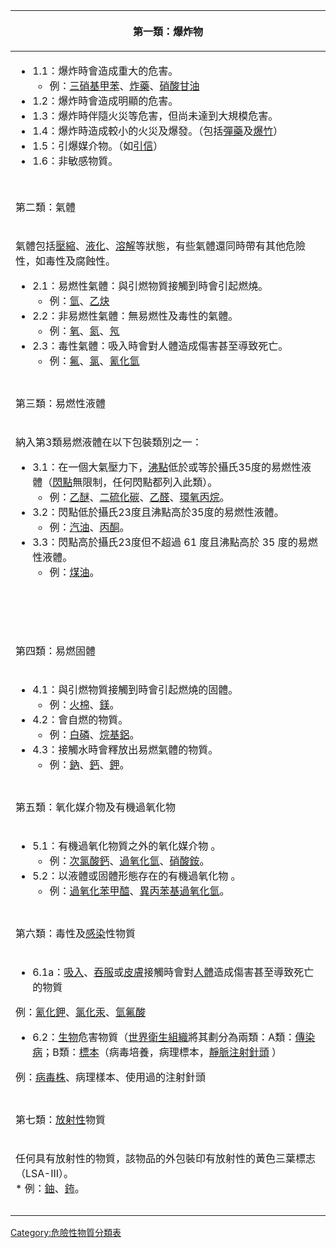 {| class=wikitable width=99% align=center
|-
! colspan=3 | 第一類：爆炸物
|-
| valign=top colspan=3 | 

* 1.1：爆炸時會造成重大的危害。
** 例：[[三硝基甲苯]]、[[炸藥]]、[[硝酸甘油]]
* 1.2：爆炸時會造成明顯的危害。
* 1.3：爆炸時伴隨火災等危害，但尚未達到大規模危害。
* 1.4：爆炸時造成較小的火災及爆發。（包括[[彈藥]]及[[爆竹]]）
* 1.5：引爆媒介物。（如[[引信]]）
* 1.6：非敏感物質。
|-
| valign=top align=center width=33% | {{HAZMAT Cat 1-1}}
| valign=top align=center width=33% | {{HAZMAT Cat 1-2}}
| valign=top align=center | {{HAZMAT Cat 1-3}}
|-
| valign=top align=center | {{HAZMAT Cat 1-4}}
| valign=top align=center | {{HAZMAT Cat 1-5}}
| valign=top align=center | {{HAZMAT Cat 1-6}}
|-
! colspan=3 |第二類：氣體
|-
| colspan=3 valign=top | 氣體包括[[壓縮]]、[[液化]]、[[溶解]]等狀態，有些氣體還同時帶有其他危險性，如毒性及腐蝕性。
* 2.1：易燃性氣體：與引燃物質接觸到時會引起燃燒。 
** 例：[[氫]]、[[乙炔]]
* 2.2：非易燃性氣體：無易燃性及毒性的氣體。
** 例：[[氧]]、[[氮]]、[[氖]]
* 2.3：毒性氣體：吸入時會對人體造成傷害甚至導致死亡。
** 例：[[氟]]、[[氯]]、[[氰化氫]]
|-
| valign=top align=center | {{HAZMAT Cat 2-1}}
| valign=top align=center | {{HAZMAT Cat 2-2}}
| valign=top align=center | {{HAZMAT Cat 2-3}}
|-
! colspan=3 | 第三類：易燃性液體
|-
| colspan=3 | 納入第3類易燃液體在以下包裝類別之一：
* 3.1：在一個大氣壓力下，[[沸點]]低於或等於攝氏35度的易燃性液體（[[閃點]]無限制，任何閃點都列入此類）。 
** 例：[[乙醚]]、[[二硫化碳]]、[[乙醛]]、[[環氧丙烷]]。
* 3.2：閃點低於攝氏23度且沸點高於35度的易燃性液體。 
** 例：[[汽油]]、[[丙酮]]。
* 3.3：閃點高於攝氏23度但不超過 61 度且沸點高於 35 度的易燃性液體。 
** 例：[[煤油]]。
|-
| valign=top align=center | {{HAZMAT Cat 3}}
| valign=top align=center | {{HAZMAT Cat 3 Combustible (Alt)}}
| valign=top align=center | {{HAZMAT Cat 3 Fuel Oil (Alt)}}
|-
| valign=top align=center | &nbsp;
| valign=top align=center | {{HAZMAT Cat 3 Gasoline (Alt)}}
| valign=top align=center | &nbsp;
|-
! colspan=3 | 第四類：易燃固體
|-
| colspan=3 | 
* 4.1：與引燃物質接觸到時會引起燃燒的固體。 
** 例：[[火棉]]、[[鎂]]。
* 4.2：會自燃的物質。 
** 例：[[白磷]]、[[烷基鋁]]。
* 4.3：接觸水時會釋放出易燃氣體的物質。 
** 例：[[鈉]]、[[鈣]]、[[鉀]]。
|-
| valign=top align=center | {{HAZMAT Cat 4-1}}
| valign=top align=center | {{HAZMAT Cat 4-2}}
| valign=top align=center | {{HAZMAT Cat 4-3}}
|-
! colspan=3 | 第五類：氧化媒介物及有機過氧化物
|-
| colspan=3 | 
* 5.1：有機過氧化物質之外的氧化媒介物 。 
** 例：[[次氯酸鈣]]、[[過氧化氫]]、[[硝酸銨]]。
* 5.2：以液體或固體形態存在的有機過氧化物 。 
** 例：[[過氧化苯甲醯]]、[[異丙苯基過氧化氫]]。
|-
| valign=top | {{HAZMAT Cat 5-1}}
| valign=top | {{HAZMAT Cat 5-2}}
| valign=top | &nbsp;
|-

! colspan=3 | 第六類：毒性及[[感染]]性物質
|-
| colspan=3 | 
*6.1a：[[吸入]]、[[吞服]]或[[皮膚]]接觸時會對[[人體]]造成傷害甚至導致死亡的物質 
例：[[氰化鉀]]、[[氯化汞]]、[[氫氟酸]]
*6.2：[[生物]]危害物質（[[世界衛生組織]]將其劃分為兩類：A類：[[傳染病]]；B類：[[標本]]（病毒培養，病理標本，[[靜脈]][[注射]][[針頭]] ） 
例：[[病毒株]]、病理樣本、使用過的注射針頭
|-
| valign=top | {{HAZMAT Cat 6-1}}
| valign=top | {{HAZMAT Cat 6-2}}
| valign=top | &nbsp;
|-
! 第七類：[[放射性]]物質
! 第八類：[[腐蝕性]]物質
! 第九類：其他危險性物質
|-
| valign=top | 任何具有放射性的物質，該物品的外包裝印有放射性的黃色三葉標志（LSA-III）。<br />* 例：[[鈾]]、[[鈽]]。

| valign=top | 會將有機組織及材料腐蝕的液體或固體。
* 8.1：酸性物質 例：硫酸、鹽酸。
* 8.2：鹼性物質 例：氫氧化鈉。
| valign=top | 其他危險品，是一種材料。但在運輸過程中不符合定義的任何其他危險類別。這一類包括：<br />
* 1.任何具有麻醉性的物質（貨物），有毒或其他類似的；例如，可能會導致飛機機組成員極端的不適，擾亂其正確的判斷力。<br />
* 2.任何材料，滿足CFR（聯邦法規）第49章171.8條定義的高溫材料、有害物質、危險廢物，或者海洋汙染物。例：乾冰、石棉、安全氣囊充氣劑。
|-
| valign=top | {{HAZMAT Cat 7}}
| valign=top | {{HAZMAT Cat 8}}
| valign=top | {{HAZMAT Cat 9}}
|-
|}<noinclude>[[Category:危險物質模板|{{PAGENAME}}]][[Category:危險性物質分類表]]</noinclude>